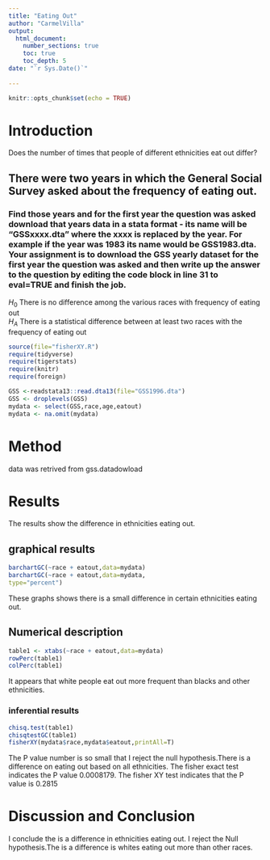 ```yaml
---
title: "Eating Out"
author: "CarmelVilla"
output: 
  html_document:
    number_sections: true
    toc: true
    toc_depth: 5
date: "`r Sys.Date()`"    
    
---
```


```r
knitr::opts_chunk$set(echo = TRUE)
```
# Introduction
Does the number of times that people of different ethnicities eat out differ?

## There were two years in which the General Social Survey asked about the frequency of eating out.
### Find those years and for the first year the question was asked download that years data in a stata format - its name will be "GSSxxxx.dta" where the xxxx is replaced by the year.  For example if the year was 1983 its name would be GSS1983.dta. Your assignment is to download the GSS yearly dataset for the first year the question was asked and then  write up the answer to the question by editing the  code block in line 31 to eval=TRUE and finish the job. 

$H_0$ There is no difference among the various races with frequency of eating out  
$H_A$ There is a statistical difference between at least two races with the frequency of eating out  


```r
source(file="fisherXY.R")
require(tidyverse)
require(tigerstats)
require(knitr)
require(foreign)
```
```r
GSS <-readstata13::read.dta13(file="GSS1996.dta")
GSS <- droplevels(GSS)
mydata <- select(GSS,race,age,eatout)
mydata <- na.omit(mydata)
```

# Method
data was retrived from gss.datadowload

# Results
The results show the difference in ethnicities eating out.

## graphical results


```r
barchartGC(~race + eatout,data=mydata)
barchartGC(~race + eatout,data=mydata,
type="percent")
```

These graphs shows there is a small difference in certain ethnicities eating out.




## Numerical description
```r
table1 <- xtabs(~race + eatout,data=mydata)
rowPerc(table1)
colPerc(table1)
```
It appears that white people eat out more frequent than blacks and other ethnicities.



### inferential results

```r
chisq.test(table1)
chisqtestGC(table1)
fisherXY(mydata$race,mydata$eatout,printAll=T)
```

The P value number is so small that I reject the null hypothesis.There is a difference on eating out based on all ethnicities. 
The fisher exact test indicates the P value 0.0008179.
The fisher XY test indicates that the P value is 0.2815

# Discussion and Conclusion

I conclude the is a difference in ethnicities eating out. I reject the Null hypothesis.The is a difference is whites eating out more than other races.
